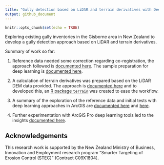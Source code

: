 ```yaml
---
title: "Gully detection based on LiDAR and terrain derivatives with Deep Learning"
output: github_document
---
```


```r
knitr::opts_chunk$set(echo = TRUE)
```

Exploring existing gully inventories in the Gisborne area in New Zealand to develop a gully detection approach based on LiDAR and terrain derivatives. 

Summary of work so far:

1. Reference data needed some correction regarding co-registration, the approach followed is [documented here](https://loreabad6.github.io/Gullies/pre-processing/coregistration_approach.html). The sample preparation for deep learning is [documented here](https://loreabad6.github.io/Gullies/deep_learning/sample_preparation.html).

2. A calculation of terrain derivatives was prepared based on the LiDAR DEM data provided. The approach is [documented here](https://loreabad6.github.io/Gullies/pre-processing/terrain_derivatives.html) and to developed this, an [R package `terrain`](https://github.com/loreabad6/terrain) was created to ease the workflow. 

3. A summary of the exploration of the reference data and initial tests with deep learning approaches in ArcGIS are [documented here](https://loreabad6.github.io/Gullies/exploration/esda.html) and [here](https://loreabad6.github.io/Gullies/exploration/deepl1.html).

4. Further experimentation with ArcGIS Pro deep learning tools led to the insights [documented here](https://loreabad6.github.io/Gullies/exploration/deepl2.html).

## Acknowledgements
This research work is supported by the New Zealand Ministry of Business, Innovation and Employment research program “Smarter Targeting of Erosion Control (STEC)” (Contract C09X1804).